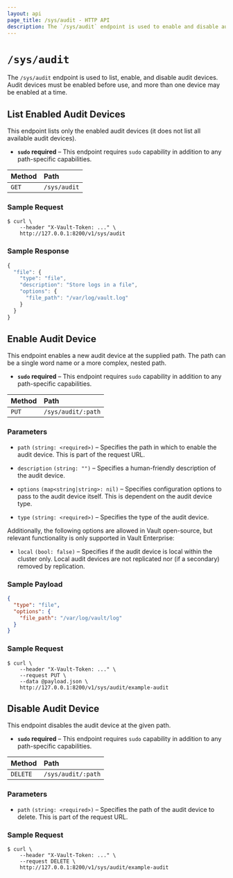 ```yaml
---
layout: api
page_title: /sys/audit - HTTP API
description: The `/sys/audit` endpoint is used to enable and disable audit devices.
---
```


# `/sys/audit`

The `/sys/audit` endpoint is used to list, enable, and disable audit devices.
Audit devices must be enabled before use, and more than one device may be
enabled at a time.

## List Enabled Audit Devices

This endpoint lists only the enabled audit devices (it does not list all
available audit devices).

- **`sudo` required** – This endpoint requires `sudo` capability in addition to
  any path-specific capabilities.

| Method | Path         |
| :----- | :----------- |
| `GET`  | `/sys/audit` |

### Sample Request

```shell-session
$ curl \
    --header "X-Vault-Token: ..." \
    http://127.0.0.1:8200/v1/sys/audit
```

### Sample Response

```javascript
{
  "file": {
    "type": "file",
    "description": "Store logs in a file",
    "options": {
      "file_path": "/var/log/vault.log"
    }
  }
}
```

## Enable Audit Device

This endpoint enables a new audit device at the supplied path. The path can be a
single word name or a more complex, nested path.

- **`sudo` required** – This endpoint requires `sudo` capability in addition to
  any path-specific capabilities.

| Method | Path               |
| :----- | :----------------- |
| `PUT`  | `/sys/audit/:path` |

### Parameters

- `path` `(string: <required>)` – Specifies the path in which to enable the audit
  device. This is part of the request URL.

- `description` `(string: "")` – Specifies a human-friendly description of the
  audit device.

- `options` `(map<string|string>: nil)` – Specifies configuration options to
  pass to the audit device itself. This is dependent on the audit device type.

- `type` `(string: <required>)` – Specifies the type of the audit device.

Additionally, the following options are allowed in Vault open-source, but
relevant functionality is only supported in Vault Enterprise:

- `local` `(bool: false)` – Specifies if the audit device is local within the cluster only. Local
  audit devices are not replicated nor (if a secondary) removed by replication.

### Sample Payload

```json
{
  "type": "file",
  "options": {
    "file_path": "/var/log/vault/log"
  }
}
```

### Sample Request

```shell-session
$ curl \
    --header "X-Vault-Token: ..." \
    --request PUT \
    --data @payload.json \
    http://127.0.0.1:8200/v1/sys/audit/example-audit
```

## Disable Audit Device

This endpoint disables the audit device at the given path.

- **`sudo` required** – This endpoint requires `sudo` capability in addition to
  any path-specific capabilities.

| Method   | Path               |
| :------- | :----------------- |
| `DELETE` | `/sys/audit/:path` |

### Parameters

- `path` `(string: <required>)` – Specifies the path of the audit device to
  delete. This is part of the request URL.

### Sample Request

```shell-session
$ curl \
    --header "X-Vault-Token: ..." \
    --request DELETE \
    http://127.0.0.1:8200/v1/sys/audit/example-audit
```
